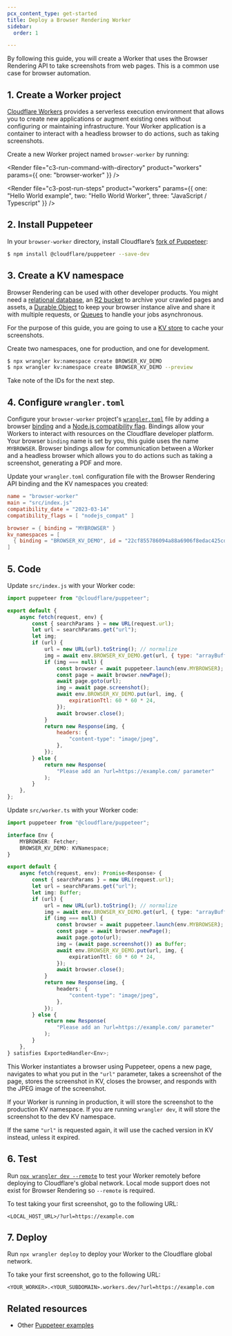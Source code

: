 ```yaml
---
pcx_content_type: get-started
title: Deploy a Browser Rendering Worker
sidebar:
  order: 1

---
```



By following this guide, you will create a Worker that uses the Browser Rendering API to take screenshots from web pages. This is a common use case for browser automation.

<Render file="prereqs" product="workers" />

## 1. Create a Worker project

[Cloudflare Workers](/workers/) provides a serverless execution environment that allows you to create new applications or augment existing ones without configuring or maintaining infrastructure. Your Worker application is a container to interact with a headless browser to do actions, such as taking screenshots.

Create a new Worker project named `browser-worker` by running:

<Render file="c3-run-command-with-directory" product="workers" params={{ one: "browser-worker" }} />

<Render file="c3-post-run-steps" product="workers" params={{ one: "Hello World example", two: "Hello World Worker", three: "JavaScript / Typescript" }} />

## 2. Install Puppeteer

In your `browser-worker` directory, install Cloudflare’s [fork of Puppeteer](/browser-rendering/platform/puppeteer/):

```sh
$ npm install @cloudflare/puppeteer --save-dev
```

## 3. Create a KV namespace

Browser Rendering can be used with other developer products. You might need a [relational database](/d1/), an [R2 bucket](/r2/) to archive your crawled pages and assets, a [Durable Object](/durable-objects/) to keep your browser instance alive and share it with multiple requests, or [Queues](/queues/) to handle your jobs asynchronous.

For the purpose of this guide, you are going to use a [KV store](/kv/concepts/kv-namespaces/) to cache your screenshots.

Create two namespaces, one for production, and one for development.

```sh
$ npx wrangler kv:namespace create BROWSER_KV_DEMO
$ npx wrangler kv:namespace create BROWSER_KV_DEMO --preview
```

Take note of the IDs for the next step.

## 4. Configure `wrangler.toml`

Configure your `browser-worker` project's [`wrangler.toml`](/workers/wrangler/configuration/) file by adding a browser [binding](/workers/runtime-apis/bindings/) and a [Node.js compatibility flag](/workers/configuration/compatibility-dates/#nodejs-compatibility-flag). Bindings allow your Workers to interact with resources on the Cloudflare developer platform. Your browser `binding` name is set by you, this guide uses the name `MYBROWSER`. Browser bindings allow for communication between a Worker and a headless browser which allows you to do actions such as taking a screenshot, generating a PDF and more.

Update your `wrangler.toml` configuration file with the Browser Rendering API binding and the KV namespaces you created:

```toml
name = "browser-worker"
main = "src/index.js"
compatibility_date = "2023-03-14"
compatibility_flags = [ "nodejs_compat" ]

browser = { binding = "MYBROWSER" }
kv_namespaces = [
  { binding = "BROWSER_KV_DEMO", id = "22cf855786094a88a6906f8edac425cd", preview_id = "e1f8b68b68d24381b57071445f96e623" }
]
```

## 5. Code

<Tabs> <TabItem label="js">
Update `src/index.js` with your Worker code:

```js
import puppeteer from "@cloudflare/puppeteer";

export default {
	async fetch(request, env) {
		const { searchParams } = new URL(request.url);
		let url = searchParams.get("url");
		let img;
		if (url) {
			url = new URL(url).toString(); // normalize
			img = await env.BROWSER_KV_DEMO.get(url, { type: "arrayBuffer" });
			if (img === null) {
				const browser = await puppeteer.launch(env.MYBROWSER);
				const page = await browser.newPage();
				await page.goto(url);
				img = await page.screenshot();
				await env.BROWSER_KV_DEMO.put(url, img, {
					expirationTtl: 60 * 60 * 24,
				});
				await browser.close();
			}
			return new Response(img, {
				headers: {
					"content-type": "image/jpeg",
				},
			});
		} else {
			return new Response(
				"Please add an ?url=https://example.com/ parameter"
			);
		}
	},
};
```

</TabItem> <TabItem label="ts">
Update `src/worker.ts` with your Worker code:

```ts
import puppeteer from "@cloudflare/puppeteer";

interface Env {
	MYBROWSER: Fetcher;
	BROWSER_KV_DEMO: KVNamespace;
}

export default {
	async fetch(request, env): Promise<Response> {
		const { searchParams } = new URL(request.url);
		let url = searchParams.get("url");
		let img: Buffer;
		if (url) {
			url = new URL(url).toString(); // normalize
			img = await env.BROWSER_KV_DEMO.get(url, { type: "arrayBuffer" });
			if (img === null) {
				const browser = await puppeteer.launch(env.MYBROWSER);
				const page = await browser.newPage();
				await page.goto(url);
				img = (await page.screenshot()) as Buffer;
				await env.BROWSER_KV_DEMO.put(url, img, {
					expirationTtl: 60 * 60 * 24,
				});
				await browser.close();
			}
			return new Response(img, {
				headers: {
					"content-type": "image/jpeg",
				},
			});
		} else {
			return new Response(
				"Please add an ?url=https://example.com/ parameter"
			);
		}
	},
} satisfies ExportedHandler<Env>;
```

</TabItem> </Tabs>

This Worker instantiates a browser using Puppeteer, opens a new page, navigates to what you put in the `"url"` parameter, takes a screenshot of the page, stores the screenshot in KV, closes the browser, and responds with the JPEG image of the screenshot.

If your Worker is running in production, it will store the screenshot to the production KV namespace. If you are running `wrangler dev`, it will store the screenshot to the dev KV namespace.

If the same `"url"` is requested again, it will use the cached version in KV instead, unless it expired.

## 6. Test

Run [`npx wrangler dev --remote`](/workers/wrangler/commands/#dev) to test your Worker remotely before deploying to Cloudflare's global network. Local mode support does not exist for Browser Rendering so `--remote` is required.

To test taking your first screenshot, go to the following URL:

`<LOCAL_HOST_URL>/?url=https://example.com`

## 7. Deploy

Run `npx wrangler deploy` to deploy your Worker to the Cloudflare global network.

To take your first screenshot, go to the following URL:

`<YOUR_WORKER>.<YOUR_SUBDOMAIN>.workers.dev/?url=https://example.com`

## Related resources

* Other [Puppeteer examples](https://github.com/cloudflare/puppeteer/tree/main/examples)
